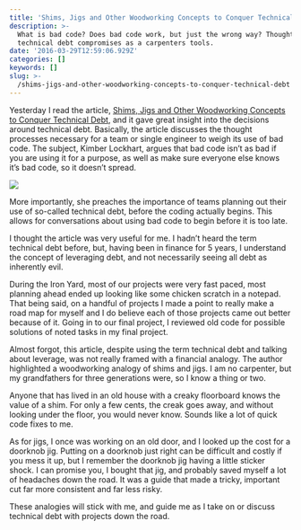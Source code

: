 ```yaml
---
title: 'Shims, Jigs and Other Woodworking Concepts to Conquer Technical Debt'
description: >-
  What is bad code? Does bad code work, but just the wrong way? Thoughts on
  technical debt compromises as a carpenters tools.
date: '2016-03-29T12:59:06.929Z'
categories: []
keywords: []
slug: >-
  /shims-jigs-and-other-woodworking-concepts-to-conquer-technical-debt
---
```


Yesterday I read the article, [Shims, Jigs and Other Woodworking Concepts to Conquer Technical Debt](http://firstround.com/review/shims-jigs-and-other-woodworking-concepts-to-conquer-technical-debt/), and it gave great insight into the decisions around technical debt. Basically, the article discusses the thought processes necessary for a team or single engineer to weigh its use of bad code. The subject, Kimber Lockhart, argues that bad code isn’t as bad if you are using it for a purpose, as well as make sure everyone else knows it’s bad code, so it doesn’t spread.

![](img/1__zan3VuhgoqI5W0lmCPMUCQ.jpeg)

More importantly, she preaches the importance of teams planning out their use of so-called technical debt, before the coding actually begins. This allows for conversations about using bad code to begin before it is too late.

I thought the article was very useful for me. I hadn’t heard the term technical debt before, but, having been in finance for 5 years, I understand the concept of leveraging debt, and not necessarily seeing all debt as inherently evil.

During the Iron Yard, most of our projects were very fast paced, most planning ahead ended up looking like some chicken scratch in a notepad. That being said, on a handful of projects I made a point to really make a road map for myself and I do believe each of those projects came out better because of it. Going in to our final project, I reviewed old code for possible solutions of noted tasks in my final project.

Almost forgot, this article, despite using the term technical debt and talking about leverage, was not really framed with a financial analogy. The author highlighted a woodworking analogy of shims and jigs. I am no carpenter, but my grandfathers for three generations were, so I know a thing or two.

Anyone that has lived in an old house with a creaky floorboard knows the value of a shim. For only a few cents, the creak goes away, and without looking under the floor, you would never know. Sounds like a lot of quick code fixes to me.

As for jigs, I once was working on an old door, and I looked up the cost for a doorknob jig. Putting on a doorknob just right can be difficult and costly if you mess it up, but I remember the doorknob jig having a little sticker shock. I can promise you, I bought that jig, and probably saved myself a lot of headaches down the road. It was a guide that made a tricky, important cut far more consistent and far less risky.

These analogies will stick with me, and guide me as I take on or discuss technical debt with projects down the road.
